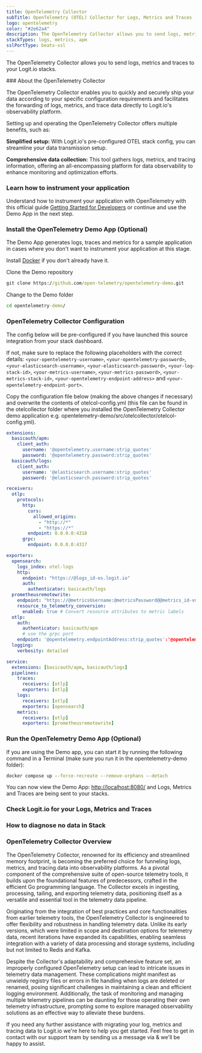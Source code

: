 ```yaml
---
title: OpenTelemetry Collector
subTitle: OpenTelemetry (OTEL) Collector for Logs, Metrics and Traces
logo: opentelemetry
color: "#2e62a4"
description: The OpenTelemetry Collector allows you to send logs, metrics and traces to your ELK stacks. Configure OTEL Collector to send data to Logstash and Elasticsearch.
stackTypes: logs, metrics, apm
sslPortType: beats-ssl
---
```


The OpenTelemetry Collector allows you to send logs, metrics and traces to your Logit.io stacks.

<Steps>
  ### About the OpenTelemetry Collector

  The OpenTelemetry Collector enables you to quickly and securely ship your data according to your specific configuration requirements 
  and facilitates the forwarding of logs, metrics, and trace data directly to Logit.io's observability platform.

  Setting up and operating the OpenTelemetry Collector offers multiple benefits, such as:

  **Simplified setup:** With Logit.io's pre-configured OTEL stack config, you can streamline your data transmission setup.

  **Comprehensive data collection:** This tool gathers logs, metrics, and tracing information, offering an all-encompassing platform for 
  data observability to enhance monitoring and optimization efforts.

  ### Learn how to instrument your application

  Understand how to instrument your application with OpenTelemetry with this official guide 
  [Getting Started for Developers](https://opentelemetry.io/docs/getting-started/dev/) or continue and use the Demo App in the next step.

  ### Install the OpenTelemetry Demo App (Optional)

  The Demo App generates logs, traces and metrics for a sample application in cases where you don't want to instrument your application at this stage.

  Install [Docker](https://www.docker.com/products/docker-desktop/) if you don't already have it.

  Clone the Demo repository

  ```cmd copy
  git clone https://github.com/open-telemetry/opentelemetry-demo.git
  ```
  Change to the Demo folder

  ```cmd copy
  cd opentelemetry-demo/
  ```

  ### OpenTelemetry Collector Configuration

  The config below will be pre-configured if you have launched this source integration from your stack dashboard.
        
  If not, make sure to replace the following placeholders with the correct details: `<your-opentelemetry-username>`, `<your-opentelemetry-password>`,`<your-elasticsearch-username>`, `<your-elasticsearch-password>`, `<your-log-stack-id>`, `<your-metrics-username>`, `<your-metrics-password>`, `<your-metrics-stack-id>`, `<your-opentelemetry-endpoint-address>` and `<your-opentelemetry-endpoint-port>`.

  Copy the configuration file below (making the above changes if necessary) and overwrite the contents of otelcol-config.yml (this file can be found in the otelcollector folder where you installed the OpenTelemetry Collector demo application e.g. opentelemetry-demo/src/otelcollector/otelcol-config.yml).

  ```yaml copy
  extensions:
    basicauth/apm:
      client_auth:
        username: '@opentelemetry.username:strip_quotes'
        password: '@opentelemetry.password:strip_quotes'
    basicauth/logs:
      client_auth:
        username: '@elasticsearch.username:strip_quotes'
        password: '@elasticsearch.password:strip_quotes'

  receivers:
    otlp:
      protocols:
        http:
          cors:
            allowed_origins:
              - "http://*"
              - "https://*"
          endpoint: 0.0.0.0:4318
        grpc:
          endpoint: 0.0.0.0:4317

  exporters:
    opensearch:
      logs_index: otel-logs
      http:
        endpoint: "https://@logs_id-es.logit.io"
        auth:
          authenticator: basicauth/logs
    prometheusremotewrite:
      endpoint: "https://@metricsUsername:@metricsPassword@@metrics_id-vm.logit.io:@vmAgentPort/api/v1/write"
      resource_to_telemetry_conversion:
        enabled: true # Convert resource attributes to metric labels
    otlp:
      auth:
        authenticator: basicauth/apm
        # use the grpc port
      endpoint: '@opentelemetry.endpointAddress:strip_quotes':'@opentelemetry.port:strip_quotes'
    logging:
      verbosity: detailed

  service:
    extensions: [basicauth/apm, basicauth/logs]
    pipelines:
      traces:
        receivers: [otlp]
        exporters: [otlp]
      logs:
        receivers: [otlp]
        exporters: [opensearch]
      metrics:
        receivers: [otlp]
        exporters: [prometheusremotewrite]
  ```

  ### Run the OpenTelemetry Demo App (Optional)

  If you are using the Demo app, you can start it by running the following command in a Terminal (make sure you run it in the opentelemetry-demo folder):

  ```cmd copy
  docker compose up --force-recreate --remove-orphans --detach
  ```

  You can now view the Demo App: [http://localhost:8080/](http://localhost:8080/) and Logs, Metrics and Traces are being sent to your stacks.

  ### Check Logit.io for your Logs, Metrics and Traces

  <LaunchStack utmMedium="otel" utmCampaign="otel_collector" />

  ### How to diagnose no data in Stack

  <DiagnoseNoData />

</Steps>

### OpenTelemetry Collector Overview

The OpenTelemetry Collector, renowned for its efficiency and streamlined memory footprint, is becoming the preferred choice for funneling logs, metrics, 
and tracing data into observability platforms. As a pivotal component of the comprehensive suite of open-source telemetry tools, it builds upon the 
foundational features of predecessors, crafted in the efficient Go programming language. The Collector excels in ingesting, processing, tailing, and 
exporting telemetry data, positioning itself as a versatile and essential tool in the telemetry data pipeline.

Originating from the integration of best practices and core functionalities from earlier telemetry tools, the OpenTelemetry Collector is engineered to 
offer flexibility and robustness in handling telemetry data. Unlike its early versions, which were limited in scope and destination options for telemetry 
data, recent iterations have expanded its capabilities, enabling seamless integration with a variety of data processing and storage systems, including 
but not limited to Redis and Kafka.

Despite the Collector's adaptability and comprehensive feature set, an improperly configured OpenTelemetry setup can lead to intricate issues in telemetry 
data management. These complications might manifest as unwieldy registry files or errors in file handling when logs are deleted or renamed, posing 
significant challenges in maintaining a clean and efficient logging environment. Additionally, the task of monitoring and managing multiple telemetry 
pipelines can be daunting for those operating their own telemetry infrastructure, prompting some to explore managed observability solutions as an 
effective way to alleviate these burdens.
  
If you need any further assistance with migrating your log, metrics and tracing data to Logit.io we're here to help you get started. Feel free to get in contact 
with our support team by sending us a message via <IntercomButton text="live chat" /> & we'll be happy to assist.
  
